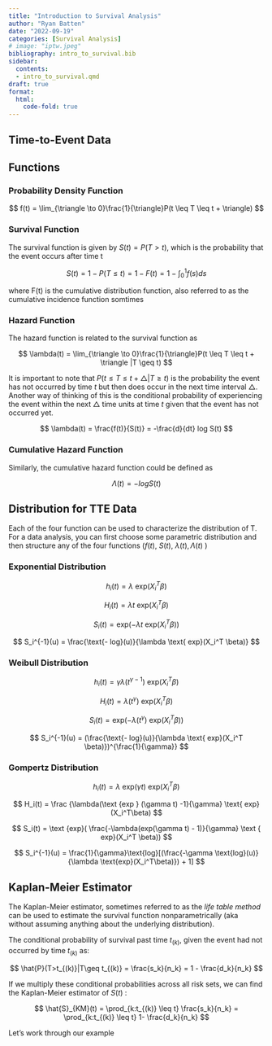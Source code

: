 ```yaml
---
title: "Introduction to Survival Analysis"
author: "Ryan Batten"
date: "2022-09-19"
categories: [Survival Analysis]
# image: "iptw.jpeg"
bibliography: intro_to_survival.bib
sidebar: 
  contents:
  - intro_to_survival.qmd
draft: true
format: 
  html:
    code-fold: true
---
```


## Time-to-Event Data

## Functions

### Probability Density Function

$$
f(t) = \lim_{\triangle \to 0}\frac{1}{\triangle}P(t \leq T \leq t + \triangle)
$$

### Survival Function

The survival function is given by $S(t) = P(T>t)$, which is the probability that the event occurs after time t

$$
S(t) = 1 - P(T\leq t) = 1 - F(t) = 1-\int_{0}^{1}f(s)ds
$$

where F(t) is the cumulative distribution function, also referred to as the cumulative incidence function somtimes

### Hazard Function

The hazard function is related to the survival function as

$$
\lambda(t) = \lim_{\triangle \to 0}\frac{1}{\triangle}P(t \leq T \leq t + \triangle |T \geq t)
$$

It is important to note that $P(t \leq T \leq t + \triangle | T \geq t)$ is the probability the event has not occurred by time $t$ but then does occur in the next time interval $\triangle$. Another way of thinking of this is the conditional probability of experiencing the event within the next $\triangle$ time units at time $t$ given that the event has not occurred yet.

$$
\lambda(t) = \frac{f(t)}{S(t)} = -\frac{d}{dt} log S(t)
$$

### Cumulative Hazard Function

Similarly, the cumulative hazard function could be defined as

$$
\Lambda(t) = -log S(t)
$$

## Distribution for TTE Data

Each of the four function can be used to characterize the distribution of T. For a data analysis, you can first choose some parametric distribution and then structure any of the four functions ($f(t)$, $S(t)$, $\lambda(t), \Lambda(t)$ )

### Exponential Distribution

$$
h_i(t) = \lambda \text{ exp}(X_i^T\beta)
$$

$$
H_i(t) = \lambda t \text{ exp}(X_i^T\beta)
$$

$$
S_i(t) = \text {exp}(-\lambda t \text { exp}(X_i^T \beta))
$$

$$
S_i^{-1}(u) = \frac{\text{- log}(u)}{\lambda \text{ exp}(X_i^T \beta)}
$$

### Weibull Distribution

$$
h_i(t) = \gamma \lambda (t^{\gamma-1}) \text{ exp}(X_i^T\beta)
$$

$$
H_i(t) = \lambda (t^{\gamma}) \text{ exp}(X_i^T\beta)
$$

$$
S_i(t) = \text {exp}(-\lambda (t^{\gamma}) \text { exp}(X_i^T \beta))
$$

$$
S_i^{-1}(u) = (\frac{\text{- log}(u)}{\lambda \text{ exp}(X_i^T \beta)})^{\frac{1}{\gamma}}
$$

### 

### Gompertz Distribution

$$
h_i(t) = \lambda \text{ exp}(\gamma t) \text{ exp}(X_i^T\beta)
$$

$$
H_i(t) = \frac {\lambda(\text {exp } (\gamma t) -1}{\gamma} \text{ exp}(X_i^T\beta)
$$

$$
S_i(t) = \text {exp}( \frac{-\lambda(exp(\gamma t) - 1)}{\gamma} \text { exp}(X_i^T \beta))
$$

$$
S_i^{-1}(u) = \frac{1}{\gamma}\text{log}[(\frac{-\gamma \text{log}(u)}{\lambda \text{exp}(X_i^T\beta)}) + 1]
$$

### 

## Kaplan-Meier Estimator

The Kaplan-Meier estimator, sometimes referred to as the *life table method* can be used to estimate the survival function nonparametrically (aka without assuming anything about the underlying distribution).

The conditional probability of survival past time $t_{(k)}$, given the event had not occurred by time $t_{(k)}$ as:

$$
\hat{P}(T>t_{(k)}|T\geq t_{(k)} = \frac{s_k}{n_k} = 1 - \frac{d_k}{n_k}
$$

If we multiply these conditional probabilities across all risk sets, we can find the Kaplan-Meier estimator of $S(t)$ :

$$
\hat{S}_{KM}(t) = \prod_{k:t_{(k)} \leq t} \frac{s_k}{n_k} = \prod_{k:t_{(k)} \leq t} 1- \frac{d_k}{n_k}
$$

Let's work through our example
